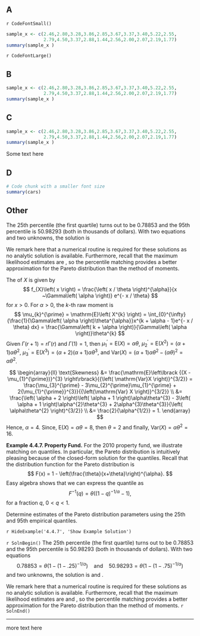 
## A

`r CodeFontSmall()`

```r
sample_x <- c(2.46,2.80,3.28,3.86,2.85,3.67,3.37,3.40,5.22,2.55,
              2.79,4.50,3.37,2.88,1.44,2.56,2.00,2.07,2.19,1.77)
summary(sample_x )
```

`r CodeFontLarge()`

## B

::: {.small}
```r
sample_x <- c(2.46,2.80,3.28,3.86,2.85,3.67,3.37,3.40,5.22,2.55,
              2.79,4.50,3.37,2.88,1.44,2.56,2.00,2.07,2.19,1.77)
summary(sample_x )
```
:::

## C

```r
sample_x <- c(2.46,2.80,3.28,3.86,2.85,3.67,3.37,3.40,5.22,2.55,
              2.79,4.50,3.37,2.88,1.44,2.56,2.00,2.07,2.19,1.77)
summary(sample_x )
```


Some text here


## D

```r
# Code chunk with a smaller font size
summary(cars)
```


## Other

The 25th percentile (the first quartile) turns out to be $0.78853$ and the 95th percentile is $50.98293$ (both in thousands of dollars). With two equations
and two unknowns, the solution is

We remark here that a numerical routine is required for these solutions as no analytic solution is available. Furthermore, recall that the maximum likelihood estimates are , so the percentile matching provides a better approximation for the Pareto distribution than the method of moments.

The \textit{pdf} of $X$ is given by
$$
f_{X}\left( x \right) = \frac{\left( x / \theta \right)^{\alpha}}{x ~\Gamma\left( \alpha \right)} e^{- x / \theta}
$$
for $x > 0$. For $\alpha>0$, the $k$-th raw moment is
$$
\mu_{k}^{\prime} = \mathrm{E}\left( X^{k} \right) = \int_{0}^{\infty}{\frac{1}{\Gamma\left( \alpha \right)\theta^{\alpha}}x^{k + \alpha - 1}e^{- x / \theta} dx} = \frac{\Gamma\left( k + \alpha \right)}{\Gamma\left( \alpha \right)}\theta^{k}
$$
Given $\Gamma\left( r + 1 \right) = r\Gamma\left( r \right)$ and $\Gamma\left( 1 \right) = 1$, then $\mu_{1}^{\prime} = \mathrm{E}\left( X \right) = \alpha\theta$, $\mu_{2}^{\prime} = \mathrm{E}\left( X^{2} \right) = \left( \alpha + 1 \right)\alpha\theta^{2}$, $\mu_{3}^{\prime} = \mathrm{E}\left( X^{3} \right) = \left( \alpha + 2 \right)\left( \alpha + 1 \right)\alpha\theta^{3}$, and 
$\mathrm{Var}\left( X \right) = (\alpha  + 1)\alpha\theta^2 - (\alpha\theta)^2 = \alpha\theta^{2}$.

$$
\begin{array}{ll}
\text{Skewness}  &= \frac{\mathrm{E}\left\lbrack {(X - \mu_{1}^{\prime})}^{3} \right\rbrack}{{\left( \mathrm{Var}X \right)}^{3/2}} = \frac{\mu_{3}^{\prime} - 3\mu_{2}^{\prime}\mu_{1}^{\prime} + 2{\mu_{1}^{\prime}}^{3}}{{\left(\mathrm{Var} X \right)}^{3/2}} \\
 &= \frac{\left( \alpha + 2 \right)\left( \alpha + 1 \right)\alpha\theta^{3} - 3\left( \alpha + 1 \right)\alpha^{2}\theta^{3} + 2\alpha^{3}\theta^{3}}{\left( \alpha\theta^{2} \right)^{3/2}} \\
 &= \frac{2}{\alpha^{1/2}} = 1.
 \end{array}
$$
Hence, $\alpha = 4$. Since, $\mathrm{E}\left( X \right) = \alpha\theta = 8$, then $\theta = 2$ and finally, $\mathrm{Var}\left( X \right) = \alpha\theta^{2} = 16$.




**Example 4.4.7. Property Fund.** For the 2010 property fund, we illustrate matching on quantiles. In particular, the Pareto distribution is intuitively pleasing because of the closed-form solution for the quantiles. Recall that the distribution function for the Pareto distribution is 
$$
F(x) = 1 - \left(\frac{\theta}{x+\theta}\right)^{\alpha}.
$$ 
Easy algebra shows that we can express the quantile as 
$$
F^{-1}(q) = \theta \left( (1-q)^{-1/\alpha} -1 \right) ,
$$
for a fraction $q$, $0<q<1$.

Determine estimates of the Pareto distribution parameters using the 25th and 95th empirical quantiles.


`r HideExample('4.4.7', 'Show Example Solution')`


`r SolnBegin()` The 25th percentile (the first quartile) turns out to be $0.78853$ and the 95th percentile is $50.98293$ (both in thousands of dollars). With two equations
$$
0.78853 = \theta \left( 1- (1-.25)^{-1/\alpha} \right) \ \ \ \ \text{and} \ \ \ \ 50.98293 = \theta \left( 1- (1-.75)^{-1/\alpha} \right)
$$
and two unknowns, the solution is \textbf{$\hat{\alpha} = 0.9412076$} and \textbf{$\hat{\theta} = 2.205617$} .

We remark here that a numerical routine is required for these solutions as no analytic solution is available. Furthermore, recall that the maximum likelihood estimates are \textbf{$\hat{\alpha}_{MLE} =  0.9990936$} and \textbf{$\hat{\theta}_{MLE} = 2.2821147$}, so the percentile matching provides a better approximation for the Pareto distribution than the method of moments. `r SolnEnd()`

</div>


***



\textbf{$\hat{\alpha}$}
more text here